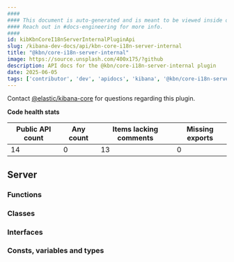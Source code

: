 ```yaml
---
####
#### This document is auto-generated and is meant to be viewed inside our experimental, new docs system.
#### Reach out in #docs-engineering for more info.
####
id: kibKbnCoreI18nServerInternalPluginApi
slug: /kibana-dev-docs/api/kbn-core-i18n-server-internal
title: "@kbn/core-i18n-server-internal"
image: https://source.unsplash.com/400x175/?github
description: API docs for the @kbn/core-i18n-server-internal plugin
date: 2025-06-05
tags: ['contributor', 'dev', 'apidocs', 'kibana', '@kbn/core-i18n-server-internal']
---
```




Contact [@elastic/kibana-core](https://github.com/orgs/elastic/teams/kibana-core) for questions regarding this plugin.

**Code health stats**

| Public API count  | Any count | Items lacking comments | Missing exports |
|-------------------|-----------|------------------------|-----------------|
| 14 | 0 | 13 | 0 |

## Server

### Functions
<DocDefinitionList data={kbnCoreI18nServerInternalObj.server.functions}/>

### Classes
<DocDefinitionList data={kbnCoreI18nServerInternalObj.server.classes}/>

### Interfaces
<DocDefinitionList data={kbnCoreI18nServerInternalObj.server.interfaces}/>

### Consts, variables and types
<DocDefinitionList data={kbnCoreI18nServerInternalObj.server.misc}/>

